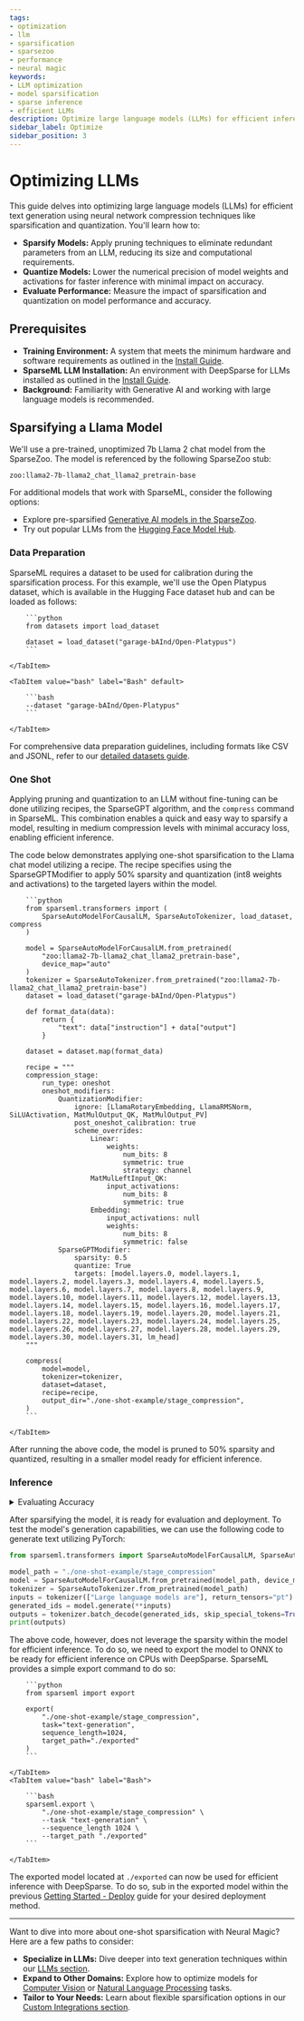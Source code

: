 ```yaml
---
tags:
- optimization
- llm
- sparsification
- sparsezoo
- performance
- neural magic
keywords:
- LLM optimization
- model sparsification
- sparse inference
- efficient LLMs
description: Optimize large language models (LLMs) for efficient inference using one-shot pruning and quantization. Learn how to improve model performance and reduce costs without sacrificing accuracy.
sidebar_label: Optimize
sidebar_position: 3
---
```


# Optimizing LLMs

This guide delves into optimizing large language models (LLMs) for efficient text generation using neural network compression techniques like sparsification and quantization.
You'll learn how to:

- <b>Sparsify Models:</b> Apply pruning techniques to eliminate redundant parameters from an LLM, reducing its size and computational requirements.
- <b>Quantize Models:</b> Lower the numerical precision of model weights and activations for faster inference with minimal impact on accuracy.
- <b>Evaluate Performance:</b> Measure the impact of sparsification and quantization on model performance and accuracy.

## Prerequisites

- <b>Training Environment:</b> A system that meets the minimum hardware and software requirements as outlined in the [Install Guide](./install/#prerequisites).
- <b>SparseML LLM Installation:</b> An environment with DeepSparse for LLMs installed as outlined in the [Install Guide](./install#llms---causal-language-modeling).
- <b>Background:</b> Familiarity with Generative AI and working with large language models is recommended.

## Sparsifying a Llama Model

We'll use a pre-trained, unoptimized 7b Llama 2 chat model from the SparseZoo.
The model is referenced by the following SparseZoo stub:
```text
zoo:llama2-7b-llama2_chat_llama2_pretrain-base
```

For additional models that work with SparseML, consider the following options:
- Explore pre-sparsified [Generative AI models in the SparseZoo](https://sparsezoo.neuralmagic.com/?modelSet=generative_ai).
- Try out popular LLMs from the [Hugging Face Model Hub](https://huggingface.co/models?pipeline_tag=causal-lm).

### Data Preparation

SparseML requires a dataset to be used for calibration during the sparsification process.
For this example, we'll use the Open Platypus dataset, which is available in the Hugging Face dataset hub and can be loaded as follows:

<Tabs>
    <TabItem value="python" label="Python" default>

        ```python
        from datasets import load_dataset

        dataset = load_dataset("garage-bAInd/Open-Platypus")
        ```

    </TabItem>

    <TabItem value="bash" label="Bash" default>

        ```bash
        --dataset "garage-bAInd/Open-Platypus"
        ```

    </TabItem>
</Tabs>

For comprehensive data preparation guidelines, including formats like CSV and JSONL, refer to our [detailed datasets guide](../llms/data).

### One Shot

Applying pruning and quantization to an LLM without fine-tuning can be done utilizing recipes, the SparseGPT algorithm, and the `compress` command in SparseML.
This combination enables a quick and easy way to sparsify a model, resulting in medium compression levels with minimal accuracy loss, enabling efficient inference.

The code below demonstrates applying one-shot sparsification to the Llama chat model utilizing a recipe.
The recipe specifies using the SparseGPTModifier to apply 50% sparsity and quantization (int8 weights and activations) to the targeted layers within the model.

<Tabs>
    <TabItem value="python" label="Python" default>

        ```python
        from sparseml.transformers import (
            SparseAutoModelForCausalLM, SparseAutoTokenizer, load_dataset, compress
        )

        model = SparseAutoModelForCausalLM.from_pretrained(
            "zoo:llama2-7b-llama2_chat_llama2_pretrain-base",
            device_map="auto"
        )
        tokenizer = SparseAutoTokenizer.from_pretrained("zoo:llama2-7b-llama2_chat_llama2_pretrain-base")
        dataset = load_dataset("garage-bAInd/Open-Platypus")

        def format_data(data):
            return {
                "text": data["instruction"] + data["output"]
            }

        dataset = dataset.map(format_data)

        recipe = """
        compression_stage:
            run_type: oneshot
            oneshot_modifiers:
                QuantizationModifier:
                    ignore: [LlamaRotaryEmbedding, LlamaRMSNorm, SiLUActivation, MatMulOutput_QK, MatMulOutput_PV]
                    post_oneshot_calibration: true
                    scheme_overrides:
                        Linear:
                            weights:
                                num_bits: 8
                                symmetric: true
                                strategy: channel
                        MatMulLeftInput_QK:
                            input_activations:
                                num_bits: 8
                                symmetric: true
                        Embedding:
                            input_activations: null
                            weights:
                                num_bits: 8
                                symmetric: false
                SparseGPTModifier:
                    sparsity: 0.5
                    quantize: True
                    targets: [model.layers.0, model.layers.1, model.layers.2, model.layers.3, model.layers.4, model.layers.5, model.layers.6, model.layers.7, model.layers.8, model.layers.9, model.layers.10, model.layers.11, model.layers.12, model.layers.13, model.layers.14, model.layers.15, model.layers.16, model.layers.17, model.layers.18, model.layers.19, model.layers.20, model.layers.21, model.layers.22, model.layers.23, model.layers.24, model.layers.25, model.layers.26, model.layers.27, model.layers.28, model.layers.29, model.layers.30, model.layers.31, lm_head]
        """

        compress(
            model=model,
            tokenizer=tokenizer,
            dataset=dataset,
            recipe=recipe,
            output_dir="./one-shot-example/stage_compression",
        )
        ```

    </TabItem>
</Tabs>

After running the above code, the model is pruned to 50% sparsity and quantized, resulting in a smaller model ready for efficient inference.

### Inference

<details>
    <summary>Evaluating Accuracy</summary>

    Evaluating the model's accuracy is important to ensure it meets the desired performance requirements.
    To do so, we can use the following code to evaluate the model's perplexity on a sample dataset:
    <Tabs>
        <TabItem value="python" label="Python" default>

            ```python
            from sparseml import evaluate

            eval = evaluate(
                "./one-shot-example/stage_compression",
                datasets="openai_humaneval",
                integration="perplexity",
                text_column_name=["prompt", "canonical_solution"]
            )
            print(eval)
            ```

        </TabItem>
        <TabItem value="bash" label="Bash">

            ```bash
            sparseml.evaluate \
                "./one-shot-example/stage_compression" \
                --datasets "openai_humaneval" \
                --integration "perplexity" \
                --text_column_name prompt \
                --text_column_name canonical_solution
            ```

        </TabItem>
    </Tabs>

</details>

After sparsifying the model, it is ready for evaluation and deployment.
To test the model's generation capabilities, we can use the following code to generate text utilizing PyTorch:

```python
from sparseml.transformers import SparseAutoModelForCausalLM, SparseAutoTokenizer

model_path = "./one-shot-example/stage_compression"
model = SparseAutoModelForCausalLM.from_pretrained(model_path, device_map="auto")
tokenizer = SparseAutoTokenizer.from_pretrained(model_path)
inputs = tokenizer(["Large language models are"], return_tensors="pt")
generated_ids = model.generate(**inputs)
outputs = tokenizer.batch_decode(generated_ids, skip_special_tokens=True)
print(outputs)
```

The above code, however, does not leverage the sparsity within the model for efficient inference.
To do so, we need to export the model to ONNX to be ready for efficient inference on CPUs with DeepSparse.
SparseML provides a simple export command to do so:

<Tabs>
    <TabItem value="python" label="Python" default>

        ```python
        from sparseml import export

        export(
            "./one-shot-example/stage_compression",
            task="text-generation",
            sequence_length=1024,
            target_path="./exported"
        )
        ```

    </TabItem>
    <TabItem value="bash" label="Bash">

        ```bash
        sparseml.export \
            "./one-shot-example/stage_compression" \
            --task "text-generation" \
            --sequence_length 1024 \
            --target_path "./exported"
        ```

    </TabItem>
</Tabs>

The exported model located at `./exported` can now be used for efficient inference with DeepSparse.
To do so, sub in the exported model within the previous [Getting Started - Deploy](./deploy) guide for your desired deployment method.

---

Want to dive into more about one-shot sparsification with Neural Magic? Here are a few paths to consider:

- <b>Specialize in LLMs:</b> Dive deeper into text generation techniques within our [LLMs section](../llms).
- <b>Expand to Other Domains:</b> Explore how to optimize models for [Computer Vision](../computer-vision) or [Natural Language Processing](../nlp) tasks.
- <b>Tailor to Your Needs:</b> Learn about flexible sparsification options in our [Custom Integrations section](../custom-integrations).
